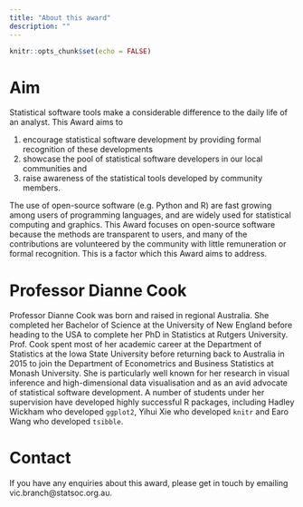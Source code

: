 ```yaml
---
title: "About this award"
description: ""
---
```


```r
knitr::opts_chunk$set(echo = FALSE)
```


# <i class="fas fa-crosshairs"></i> Aim

Statistical software tools make a considerable difference to the daily life of an analyst. This Award aims to 

1. encourage statistical software development by providing formal recognition of these developments
2. showcase the pool of statistical software developers in our local communities and
3. raise awareness of the statistical tools developed by community members. 

The use of open-source software (e.g. Python and R) are fast growing among users of programming languages, and are widely used for statistical computing and graphics. This Award focuses on open-source software because the methods are transparent to users, and many of the contributions are volunteered by the community with little remuneration or formal recognition. This is a factor which this Award aims to address. 


# <i class="fas fa-user"></i> Professor Dianne Cook

Professor Dianne Cook was born and raised in regional Australia. She completed her Bachelor of Science at the University of New England before heading to the USA to complete her PhD in Statistics at Rutgers University. Prof. Cook spent most of her academic career at the Department of Statistics at the Iowa State University before returning back to Australia in 2015 to join the Department of Econometrics and Business Statistics at Monash University. She is particularly well known for her research in visual inference and high-dimensional data visualisation and as an avid advocate of statistical software development. A number of students under her supervision have developed highly successful R packages, including Hadley Wickham who developed `ggplot2`, Yihui Xie who developed `knitr` and Earo Wang who developed `tsibble`.

# <i class="fas fa-envelope"></i> Contact

If you have any enquiries about this award, please get in touch by emailing vic.branch@statsoc.org.au. 
